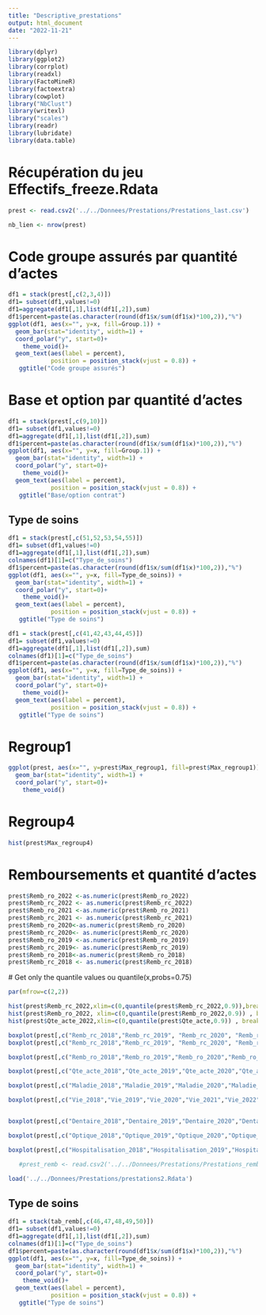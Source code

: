 ```yaml
---
title: "Descriptive_prestations"
output: html_document
date: "2022-11-21"
---
```



```r
library(dplyr)
library(ggplot2)
library(corrplot)
library(readxl)
library(FactoMineR)
library(factoextra)
library(cowplot)
library("NbClust")
library(writexl)
library("scales")
library(readr)
library(lubridate)
library(data.table)
```

# Récupération du jeu Effectifs_freeze.Rdata
```r
prest <- read.csv2('../../Donnees/Prestations/Prestations_last.csv')
```

```r
nb_lien <- nrow(prest)
```


# Code groupe assurés par quantité d'actes 

```r
df1 = stack(prest[,c(2,3,4)])
df1= subset(df1,values!=0)
df1=aggregate(df1[,1],list(df1[,2]),sum)
df1$percent=paste(as.character(round(df1$x/sum(df1$x)*100,2)),"%")
ggplot(df1, aes(x="", y=x, fill=Group.1)) +
  geom_bar(stat="identity", width=1) +
  coord_polar("y", start=0)+
    theme_void()+
  geom_text(aes(label = percent),
            position = position_stack(vjust = 0.8)) +
   ggtitle("Code groupe assurés")
```
# Base et option par quantité d'actes 

```r
df1 = stack(prest[,c(9,10)])
df1= subset(df1,values!=0)
df1=aggregate(df1[,1],list(df1[,2]),sum)
df1$percent=paste(as.character(round(df1$x/sum(df1$x)*100,2)),"%")
ggplot(df1, aes(x="", y=x, fill=Group.1)) +
  geom_bar(stat="identity", width=1) +
  coord_polar("y", start=0)+
    theme_void()+
  geom_text(aes(label = percent),
            position = position_stack(vjust = 0.8)) +
   ggtitle("Base/option contrat")
```



## Type de soins

```r
df1 = stack(prest[,c(51,52,53,54,55)])
df1= subset(df1,values!=0)
df1=aggregate(df1[,1],list(df1[,2]),sum)
colnames(df1)[1]=c("Type_de_soins")
df1$percent=paste(as.character(round(df1$x/sum(df1$x)*100,2)),"%")
ggplot(df1, aes(x="", y=x, fill=Type_de_soins)) +
  geom_bar(stat="identity", width=1) +
  coord_polar("y", start=0)+
    theme_void()+
  geom_text(aes(label = percent),
            position = position_stack(vjust = 0.8)) +
   ggtitle("Type de soins")


```






```r
df1 = stack(prest[,c(41,42,43,44,45)])
df1= subset(df1,values!=0)
df1=aggregate(df1[,1],list(df1[,2]),sum)
colnames(df1)[1]=c("Type_de_soins")
df1$percent=paste(as.character(round(df1$x/sum(df1$x)*100,2)),"%")
ggplot(df1, aes(x="", y=x, fill=Type_de_soins)) +
  geom_bar(stat="identity", width=1) +
  coord_polar("y", start=0)+
    theme_void()+
  geom_text(aes(label = percent),
            position = position_stack(vjust = 0.8)) +
   ggtitle("Type de soins")


```





# Regroup1

```r
ggplot(prest, aes(x="", y=prest$Max_regroup1, fill=prest$Max_regroup1)) +
  geom_bar(stat="identity", width=1) +
  coord_polar("y", start=0)+
    theme_void()
```


# Regroup4


```r
hist(prest$Max_regroup4)
```


# Remboursements et quantité d'actes


```r
prest$Remb_ro_2022 <-as.numeric(prest$Remb_ro_2022)
prest$Remb_rc_2022 <- as.numeric(prest$Remb_rc_2022)
prest$Remb_ro_2021 <-as.numeric(prest$Remb_ro_2021)
prest$Remb_rc_2021 <- as.numeric(prest$Remb_rc_2021)
prest$Remb_ro_2020<-as.numeric(prest$Remb_ro_2020)
prest$Remb_rc_2020<- as.numeric(prest$Remb_rc_2020)
prest$Remb_ro_2019 <-as.numeric(prest$Remb_ro_2019)
prest$Remb_rc_2019<- as.numeric(prest$Remb_rc_2019)
prest$Remb_ro_2018<-as.numeric(prest$Remb_ro_2018)
prest$Remb_rc_2018 <- as.numeric(prest$Remb_rc_2018)
```


 # Get only the quantile values
ou quantile(x,probs=0.75)

```r
par(mfrow=c(2,2))

hist(prest$Remb_rc_2022,xlim=c(0,quantile(prest$Remb_rc_2022,0.9)),breaks = 500)
hist(prest$Remb_ro_2022, xlim=c(0,quantile(prest$Remb_ro_2022,0.9)) , breaks =500)
hist(prest$Qte_acte_2022,xlim=c(0,quantile(prest$Qte_acte,0.9)) , breaks= 500 )
```

```r
boxplot(prest[,c("Remb_rc_2018","Remb_rc_2019", "Remb_rc_2020", "Remb_rc_2021","Remb_rc_2022")])
boxplot(prest[,c("Remb_rc_2018","Remb_rc_2019", "Remb_rc_2020", "Remb_rc_2021","Remb_rc_2022")],ylim = c(0,50000))
```



```r
boxplot(prest[,c("Remb_ro_2018","Remb_ro_2019","Remb_ro_2020","Remb_ro_2021","Remb_ro_2022")],ylim = c(0,50000))
```




```r
boxplot(prest[,c("Qte_acte_2018","Qte_acte_2019","Qte_acte_2020","Qte_acte_2021","Qte_acte_2022")],ylim = c(0,30000))
```






```r
boxplot(prest[,c("Maladie_2018","Maladie_2019","Maladie_2020","Maladie_2021","Maladie_2022")], ylim = c(0, quantile(prest$Maladie_2021,0.9)))

boxplot(prest[,c("Vie_2018","Vie_2019","Vie_2020","Vie_2021","Vie_2022")], ylim = c(0, quantile(prest$Vie_2021,0.9)))


boxplot(prest[,c("Dentaire_2018","Dentaire_2019","Dentaire_2020","Dentaire_2021","Dentaire_2022")], ylim = c(0, quantile(prest$Dentaire_2021,0.9)))

boxplot(prest[,c("Optique_2018","Optique_2019","Optique_2020","Optique_2021","Optique_2022")], ylim = c(0, quantile(prest$Optique_2021,0.9)))

boxplot(prest[,c("Hospitalisation_2018","Hospitalisation_2019","Hospitalisation_2020","Hospitalisation_2021","Hospitalisation_2022")], ylim = c(0, quantile(prest$Hospitalisation_2021,0.9)))
```


```r
   #prest_remb <- read.csv2('../../Donnees/Prestations/Prestations_remb.csv')
```

```r
load('../../Donnees/Prestations/prestations2.Rdata')
```



## Type de soins

```r
df1 = stack(tab_remb[,c(46,47,48,49,50)])
df1= subset(df1,values!=0)
df1=aggregate(df1[,1],list(df1[,2]),sum)
colnames(df1)[1]=c("Type_de_soins")
df1$percent=paste(as.character(round(df1$x/sum(df1$x)*100,2)),"%")
ggplot(df1, aes(x="", y=x, fill=Type_de_soins)) +
  geom_bar(stat="identity", width=1) +
  coord_polar("y", start=0)+
    theme_void()+
  geom_text(aes(label = percent),
            position = position_stack(vjust = 0.8)) +
   ggtitle("Type de soins")


```
